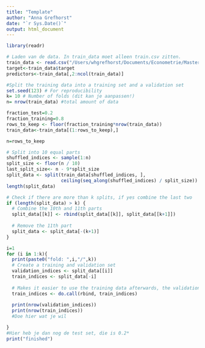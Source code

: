 ```yaml
---
title: "Template"
author: "Anna Grefhorst"
date: "`r Sys.Date()`"
output: html_document
---
```


```r
library(readr)
```

```r
# Laden van de data. In train_data moet alleen train.csv zitten.
train_data <- read.csv("/Users/whgrefhorst/Documents/Econometrie/Master/Machine Learning/train.csv")
target<-train_data$target
predictors<-train_data[,2:ncol(train_data)]
```

```r
#Split the training data into a training set and a validation set
set.seed(123) # For reproducibility
k= 10 # Number of folds (dit kan je aanpassen!)
n= nrow(train_data) #total amount of data

fraction_test=0.2
fraction_training=0.8
rows_to_keep <- floor(fraction_training*nrow(train_data))
train_data<-train_data[(1:rows_to_keep),]

n=rows_to_keep

# Split into 10 equal parts
shuffled_indices <- sample(1:n)
split_size <- floor(n / 10)
last_split_size<- n - 9*split_size
split_data <- split(train_data[shuffled_indices, ], 
                    ceiling(seq_along(shuffled_indices) / split_size))
length(split_data)

# Check if there are more than k splits, if yes combine the last two 
if (length(split_data) > k) {
  # Combine the 10th and 11th parts
  split_data[[k]] <- rbind(split_data[[k]], split_data[[k+1]])
  
  # Remove the 11th part
  split_data <- split_data[-(k+1)]
}

i=1
for (i in 1:k){
  print(paste0("fold: ",i,"/",k))
  # Create a training and validation set
  validation_indices <- split_data[[i]]
  train_indices <- split_data[-i]
  
  # Makes it easier to use the training data afterwards, the validation data is already a data frame
  train_indices <- do.call(rbind, train_indices)
  
  print(nrow(validation_indices))
  print(nrow(train_indices))
  #Doe hier wat je wil

}
#Hier heb je dan nog de test set, die is 0.2*
print("finished")
```

